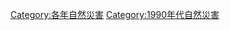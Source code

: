 {{Natural disasters by year | m=1 | c=9 | d=9 | y=3 }}
{{Commonscat|1993 natural disasters}}

[[Category:各年自然災害|Category:各年自然災害]]
[[Category:1990年代自然災害|Category:1990年代自然災害]]